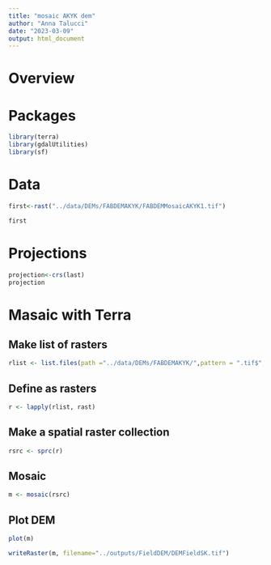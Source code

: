 ```yaml
---
title: "mosaic AKYK dem"
author: "Anna Talucci"
date: "2023-03-09"
output: html_document
---
```





# Overview


# Packages 

```r
library(terra)
library(gdalUtilities)
library(sf)
```


# Data

```r
first<-rast("../data/DEMs/FABDEMAKYK/FABDEMMosaicAKYK1.tif")
```

```r
first
```


# Projections
```r
projection<-crs(last)
projection
```
# Masaic with Terra 

## Make list of rasters
```r
rlist <- list.files(path ="../data/DEMs/FABDEMAKYK/",pattern = ".tif$",full.names = TRUE )
```

## Define as rasters
```r
r <- lapply(rlist, rast)
```

## Make a spatial raster collection
```r

rsrc <- sprc(r)
```

##  Mosaic
```r
m <- mosaic(rsrc)
```


## Plot DEM

```r
plot(m)
```

```r
writeRaster(m, filename="../outputs/FieldDEM/DEMFieldSK.tif")
```